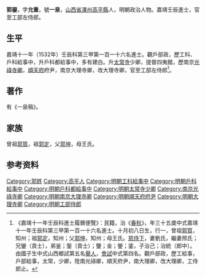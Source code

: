 {{Otheruses|other=名为郭一泉的其他人物|郭一泉}}
{{明清人物信息框
| 姓名 = 郭鋆
| 原名 =
| 圖片名稱= 
| 圖片大小 =
| 圖片說明 = 
| 最高職務 = 工部左侍郎
| 國家 = 大明 
| 爵位 =
| 籍貫 = [[山西|山西]][[澤州|澤州]][[高平縣|高平縣]]
| 族裔 = 
| 字號 = 字允重，號一泉
| 諡號 =
| 出生日期 = 弘治十一年（1498年）十月初八日
| 出生地點 =
| 逝世日期 = 嘉靖四十二年（1563年）
| 逝世地點 =
| 墓葬 =
| 配偶 = 劉氏、邢氏
| 親屬 = 
| 出身 =
* 嘉靖十一年壬辰科同進士出身
| 經歷 =
| 著作 =  
}}
'''郭鋆'''{{BD|1498年||1563年||Guo郭}}，字'''允重'''，號'''一泉'''，[[山西省|山西省]][[澤州|澤州]][[高平縣|高平縣]]人，明朝政治人物。嘉靖壬辰進士，官至工部左侍郎。

==生平==
嘉靖十一年（1532年）壬辰科第三甲第一百一十六名進士。觀戶部政，歷工科、戶科給事中，升戶科都給事中，多有建白。升[[太常寺|太常寺]]少卿，提督四夷館，歷南京[[光祿寺卿|光祿寺卿]]，[[順天府|順天府]]府尹，南京大理寺卿，改大理寺卿，官至工部左侍郎<ref>《嘉靖十一年壬辰科進士履曆便覽》：民籍，治《[[春秋|春秋]]》，年三十五歲中式嘉靖十一年壬辰科第三甲第一百一十六名進士。十月初八日生，行一，曾祖[[郭質|郭質]]，知州；祖[[郭定|郭定]]，知州；父[[郭坤|郭坤]]，知州；母王氏。[[慈侍下|慈侍下]]，妻劉氏，繼妻邢氏；兄鑾（貢士），弟釜；鎜（貢士）；鑒；金；鎣；鋈，子治己；治統（郎中）。由國子生中式山西鄉試第五名[[舉人|舉人]]，[[會試|會試]]中式第四名。觀戶部政，歷工給事，戶部給事，太常，少卿，陞南光祿卿，順天府尹，南大理卿，改大理卿，工侍郎止。</ref>。

==著作==
有《一泉稿》。

==家族==
曾祖[[郭質|郭質]]，祖[[郭定|郭定]]，父[[郭坤|郭坤]]，母王氏。

== 参考资料 ==
{{reflist}}

{{嘉靖十一年壬辰科殿试金榜}}

{{Authority control}}

{{DEFAULTSORT:Guo郭}}
[[Category:郭姓|Category:郭姓]]
[[Category:高平人|Category:高平人]]
[[Category:明朝工科給事中|Category:明朝工科給事中]]
[[Category:明朝戶科給事中|Category:明朝戶科給事中]]
[[Category:明朝戶科都給事中|Category:明朝戶科都給事中]]
[[Category:明朝太常寺少卿|Category:明朝太常寺少卿]]
[[Category:南京光祿寺卿|Category:南京光祿寺卿]]
[[Category:明朝南京大理寺卿|Category:明朝南京大理寺卿]]
[[Category:明朝順天府府尹|Category:明朝順天府府尹]]
[[Category:明朝大理寺卿|Category:明朝大理寺卿]]
[[Category:明朝工部侍郎|Category:明朝工部侍郎]]


{{明朝人物小作品}}